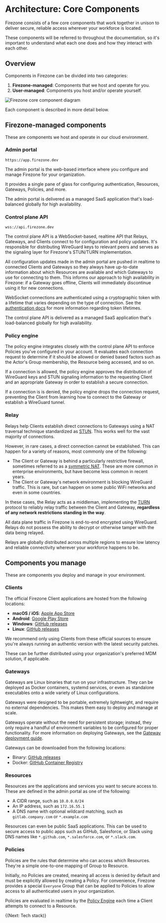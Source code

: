 
# Architecture: Core Components

Firezone consists of a few core components that work together in unison to
deliver secure, reliable access wherever your workforce is located.

These components will be referred to throughout the documentation, so it's
important to understand what each one does and how they interact with each
other.

## Overview

Components in Firezone can be divided into two categories:

1. **Firezone-managed**: Components that we host and operate for you.
1. **User-managed**: Components you host and/or operate yourself.

<Link
  target="_blank"
  href="/images/kb/architecture/core-components/component-diagram.svg"
>
  <Image
    src="/images/kb/architecture/core-components/component-diagram.svg"
    alt="Firezone core component diagram"
    width={1200}
    height={1200}
    className="p-16"
  />
</Link>

Each component is described in more detail below.

## Firezone-managed components

These are components we host and operate in our cloud environment.

### Admin portal

`https://app.firezone.dev`

The admin portal is the web-based interface where you configure and manage
Firezone for your organization.

It provides a single pane of glass for configuring authentication, Resources,
Gateways, Policies, and more.

The admin portal is delivered as a managed SaaS application that's load-balanced
globally for high availability.

### Control plane API

`wss://api.firezone.dev`

The control plane API is a WebSocket-based, realtime API that Relays, Gateways,
and Clients connect to for configuration and policy updates. It's responsible
for distributing WireGuard keys to relevant peers and serves as the signaling
layer for Firezone's STUN/TURN implementation.

All configuration updates made in the admin portal are pushed in realtime to
connected Clients and Gateways so they always have up-to-date information about
which Resources are available and which Gateways to use for connecting to them.
This informs our approach to high availability in Firezone: if a Gateway goes
offline, Clients will immediately discontinue using it for new connections.

WebSocket connections are authenticated using a cryptographic token with a
lifetime that varies depending on the type of connection. See the
[authentication docs](/kb/authenticate) for more information regarding token
lifetimes.

The control plane API is delivered as a managed SaaS application that's
load-balanced globally for high availability.

### Policy engine

The policy engine integrates closely with the control plane API to enforce
Policies you've configured in your account. It evaluates each connection request
to determine if it should be allowed or denied based factors such as the Actor's
Group membership, the Resource being accessed, and so on.

If a connection is allowed, the policy engine approves the distribution of
WireGuard keys and STUN signaling information to the requesting Client and an
appropriate Gateway in order to establish a secure connection.

If a connection is is denied, the policy engine drops the connection request,
preventing the Client from learning how to connect to the Gateway or establish a
WireGuard tunnel.

### Relay

Relays help Clients establish direct connections to Gateways using a NAT
traversal technique standardized as
[STUN](https://www.rfc-editor.org/rfc/rfc8489.html). This works well for the
vast majority of connections.

However, in rare cases, a direct connection cannot be established. This can
happen for a variety of reasons, most commonly one of the following:

- The Client or Gateway is behind a particularly restrictive firewall, sometimes
  referred to as a
  [symmetric NAT](https://datatracker.ietf.org/doc/html/rfc3489#section-5).
  These are more common in enterprise environments, but have become less common
  in recent years.
- The Client or Gateway's network environment is blocking WireGuard traffic.
  This is rare, but can happen on some public WiFi networks and even in some
  countries.

In these cases, the Relay acts as a middleman, implementing the
[TURN](https://www.rfc-editor.org/rfc/rfc8553) protocol to reliably relay
traffic between the Client and Gateway, **regardless of any network restrictions
standing in the way**.

<Alert color="warning">
  All data plane traffic in Firezone is end-to-end encrypted using WireGuard.
  Relays do not possess the ability to decrypt or otherwise tamper with the data
  being relayed.
</Alert>

Relays are globally distributed across multiple regions to ensure low latency
and reliable connectivity wherever your workforce happens to be.

## Components you manage

These are components you deploy and manage in your environment.

### Clients

The official Firezone Client applications are hosted from the following
locations:

- **macOS / iOS**:
  [Apple App Store](https://apps.apple.com/us/app/firezone/id6443661826)
- **Android**:
  [Google Play Store](https://play.google.com/store/apps/details?id=dev.firezone.android)
- **Windows**:
  [GitHub releases](https://www.github.com/firezone/firezone/releases)
- **Linux**:
  [GitHub releases](https://www.github.com/firezone/firezone/releases)

We recommend only using Clients from these official sources to ensure you're
always running an authentic version with the latest security patches.

These can be further distributed using your organization's preferred MDM
solution, if applicable.

### Gateways

Gateways are Linux binaries that run on your infrastructure. They can be
deployed as Docker containers, systemd services, or even as standalone
executables onto a wide variety of Linux configurations.

Gateways were designed to be portable, extremely lightweight, and require no
external dependencies. This makes them easy to deploy and manage at scale.

Gateways operate without the need for persistent storage; instead, they only require a handful of environment variables to be configured for proper functionality. For more information on deploying Gateways, see the
[Gateway deployment guide](/kb/deploy/gateways).

Gateways can be downloaded from the following locations:

- Binary: [GitHub releases](https://www.github.com/firezone/firezone/releases)
- Docker: [GitHub Container Registry](ghcr.io/firezone/gateway)

### Resources

Resources are the applications and services you want to secure access to. These
are defined in the admin portal as one of the following:

- A CIDR range, such as `10.0.0.0/24`
- An IP address, such as `172.16.55.1`
- A DNS name with optional wildcard matching, such as `gitlab.company.com` or
  `*.example.com`

Resources can even be public SaaS applications. This can be used to secure
access to public apps such as GitHub, Salesforce, or Slack using DNS names like
`*.github.com`, `*.salesforce.com`, or `*.slack.com`.

### Policies

Policies are the rules that determine who can access which Resources. They're a
simple one-to-one mapping of Group to Resource.

Initially, no Policies are created, meaning all access is denied by default and
must be explicitly allowed by creating a Policy. For convenience, Firezone
provides a special `Everyone` Group that can be applied to Policies to allow
access to all authenticated users in your organization.

Policies are evaluated in realtime by the [Policy Engine](#policy-engine) each
time a Client attempts to connect to a Resource.

{(<NextStep href="/kb/architecture/tech-stack">Next: Tech stack</NextStep>)}

<SupportOptions />
